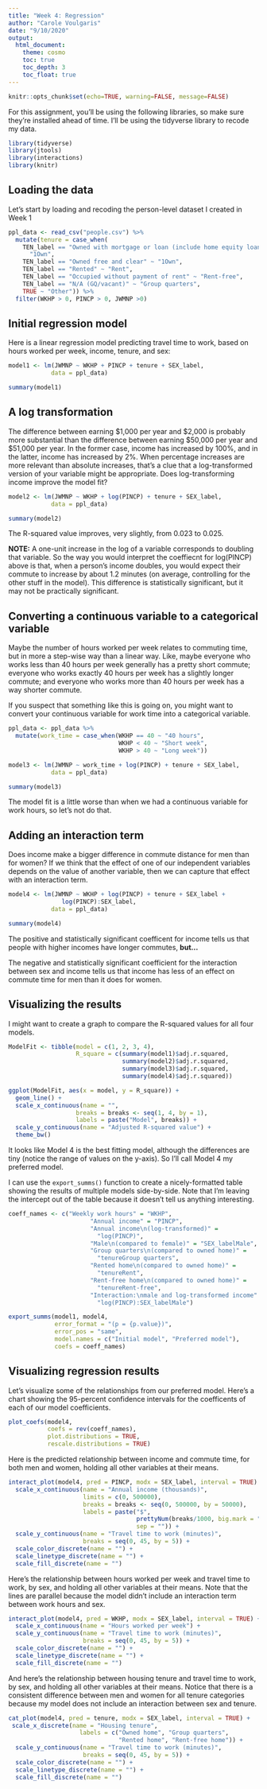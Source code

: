 ```yaml
---
title: "Week 4: Regression"
author: "Carole Voulgaris"
date: "9/10/2020"
output: 
  html_document:
    theme: cosmo
    toc: true
    toc_depth: 3
    toc_float: true
---
```


```r
knitr::opts_chunk$set(echo=TRUE, warning=FALSE, message=FALSE)
```

For this assignment, you'll be using the following libraries, so make sure they're installed ahead of time. I'll be using the tidyverse library to recode my data.

```r
library(tidyverse)
library(jtools)
library(interactions)
library(knitr)
```

## Loading the data

Let's start by loading and recoding the person-level dataset I created in Week 1

```r
ppl_data <- read_csv("people.csv") %>%
  mutate(tenure = case_when(
    TEN_label == "Owned with mortgage or loan (include home equity loans)" ~
      "1Own",
    TEN_label == "Owned free and clear" ~ "1Own",
    TEN_label == "Rented" ~ "Rent",
    TEN_label == "Occupied without payment of rent" ~ "Rent-free",
    TEN_label == "N/A (GQ/vacant)" ~ "Group quarters",
    TRUE ~ "Other")) %>%
  filter(WKHP > 0, PINCP > 0, JWMNP >0)
```

## Initial regression model

Here is a linear regression model predicting travel time to work, based on hours worked per week, income, tenure, and sex:

``` r
model1 <- lm(JWMNP ~ WKHP + PINCP + tenure + SEX_label, 
            data = ppl_data)

summary(model1)
```

## A log transformation

The difference between earning \$1,000 per year and \$2,000 is probably more substantial than the difference between earning \$50,000 per year and \$51,000 per year. In the former case, income has increased by 100%, and in the latter, income has increased by 2%. When percentage increases are more relevant than absolute increases, that's a clue that a log-transformed version of your variable might be appropriate. Does log-transforming income improve the model fit?

``` r
model2 <- lm(JWMNP ~ WKHP + log(PINCP) + tenure + SEX_label, 
            data = ppl_data)

summary(model2)
```

The R-squared value improves, very slightly, from 0.023 to 0.025.

**NOTE:** A one-unit increase in the log of a variable corresponds to doubling that variable. So the way you would interpret the coeffiecnt for log(PINCP) above is that, when a person's income doubles, you would expect their commute to increase by about 1.2 minutes (on average, controlling for the other stuff in the model). This difference is statistically significant, but it may not be practically significant.

## Converting a continuous variable to a categorical variable

Maybe the number of hours worked per week relates to commuting time, but in more a step-wise way than a linear way. Like, maybe everyone who works less than 40 hours per week generally has a pretty short commute; everyone who works exactly 40 hours per week has a slightly longer commute; and everyone who works more than 40 hours per week has a way shorter commute.

If you suspect that something like this is going on, you might want to convert your continuous variable for work time into a categorical variable.

``` r
ppl_data <- ppl_data %>%
  mutate(work_time = case_when(WKHP == 40 ~ "40 hours",
                               WKHP < 40 ~ "Short week",
                               WKHP > 40 ~ "Long week"))

model3 <- lm(JWMNP ~ work_time + log(PINCP) + tenure + SEX_label, 
            data = ppl_data)

summary(model3)
```

The model fit is a little worse than when we had a continuous variable for work hours, so let's not do that.

## Adding an interaction term

Does income make a bigger difference in commute distance for men than for women? If we think that the effect of one of our independent variables depends on the value of another variable, then we can capture that effect with an interaction term. 

``` r

model4 <- lm(JWMNP ~ WKHP + log(PINCP) + tenure + SEX_label +
               log(PINCP):SEX_label, 
            data = ppl_data)

summary(model4)
```

The positive and statistically significant coefficent for income tells us that people with higher incomes have longer commutes, **but...**

The negative and statistically significant coefficient for the interaction between sex and income tells us that income has less of an effect on commute time for men than it does for women.

## Visualizing the results

I might want to create a graph to compare the R-squared values for all four models.

```r
ModelFit <- tibble(model = c(1, 2, 3, 4),
                   R_square = c(summary(model1)$adj.r.squared,
                                summary(model2)$adj.r.squared,
                                summary(model3)$adj.r.squared,
                                summary(model4)$adj.r.squared))

ggplot(ModelFit, aes(x = model, y = R_square)) +
  geom_line() +
  scale_x_continuous(name = "",
                   breaks = breaks <- seq(1, 4, by = 1),
                   labels = paste("Model", breaks)) +
  scale_y_continuous(name = "Adjusted R-squared value") +
  theme_bw()
```

It looks like Model 4 is the best fitting model, although the differences are tiny (notice the range of values on the y-axis). So I'll call Model 4 my preferred model.

I can use the `export_summs()` function to create a nicely-formatted table showing the results of multiple models side-by-side. Note that I'm leaving the intercept out of the table because it doesn't tell us anything interesting.

```r
coeff_names <- c("Weekly work hours" = "WKHP",
                       "Annual income" = "PINCP",
                       "Annual income\n(log-transformed)" = 
                         "log(PINCP)",
                       "Male\n(compared to female)" = "SEX_labelMale",
                       "Group quarters\n(compared to owned home)" = 
                         "tenureGroup quarters",
                       "Rented home\n(compared to owned home)" = 
                         "tenureRent",
                       "Rent-free home\n(compared to owned home)" =
                         "tenureRent-free",
                       "Interaction:\nmale and log-transformed income" = 
                         "log(PINCP):SEX_labelMale")

export_summs(model1, model4, 
             error_format = "(p = {p.value})",
             error_pos = "same",
             model.names = c("Initial model", "Preferred model"),
             coefs = coeff_names)
```

## Visualizing regression results

Let's visualize some of the relationships from our preferred model. Here's a chart showing the 95-percent confidence intervals for the coefficents of each of our model coefficients.

```r
plot_coefs(model4, 
           coefs = rev(coeff_names),
           plot.distributions = TRUE,
           rescale.distributions = TRUE)
```

Here is the predicted relationship between income and commute time, for both men and women, holding all other variables at their means.

```r
interact_plot(model4, pred = PINCP, modx = SEX_label, interval = TRUE) +
  scale_x_continuous(name = "Annual income (thousands)",
                     limits = c(0, 500000),
                     breaks = breaks <- seq(0, 500000, by = 50000),
                     labels = paste("$", 
                                    prettyNum(breaks/1000, big.mark = "'"),
                                    sep = "")) +
  scale_y_continuous(name = "Travel time to work (minutes)",
                     breaks = seq(0, 45, by = 5)) +
  scale_color_discrete(name = "") +
  scale_linetype_discrete(name = "") +
  scale_fill_discrete(name = "") 
```

Here's the relationship between hours worked per week and travel time to work, by sex, and holding all other variables at their means. Note that the lines are parallel because the model didn't include an interaction term between work hours and sex.

```r
interact_plot(model4, pred = WKHP, modx = SEX_label, interval = TRUE) +
  scale_x_continuous(name = "Hours worked per week") +
  scale_y_continuous(name = "Travel time to work (minutes)",
                     breaks = seq(0, 45, by = 5)) +
  scale_color_discrete(name = "") +
  scale_linetype_discrete(name = "") +
  scale_fill_discrete(name = "") 
```

And here's the relationship between housing tenure and travel time to work, by sex, and holding all other variables at their means. Notice that there is a consistent difference between men and women for all tenure categories because my model does not include an interaction between sex and tenure.

```r
cat_plot(model4, pred = tenure, modx = SEX_label, interval = TRUE) +
 scale_x_discrete(name = "Housing tenure",
                    labels = c("Owned home", "Group quarters",
                               "Rented home", "Rent-free home")) +
  scale_y_continuous(name = "Travel time to work (minutes)",
                     breaks = seq(0, 45, by = 5)) +
  scale_color_discrete(name = "") +
  scale_linetype_discrete(name = "") +
  scale_fill_discrete(name = "") 
```
